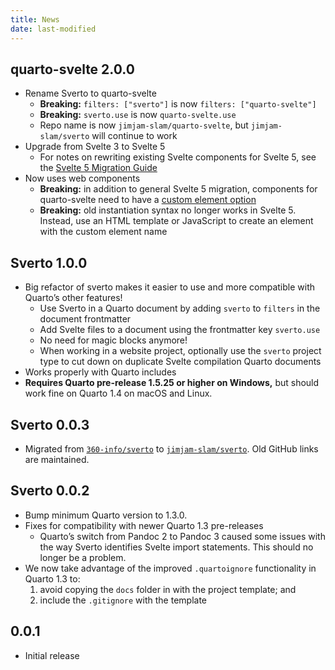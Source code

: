 ```yaml
---
title: News
date: last-modified
---
```


## quarto-svelte 2.0.0

- Rename Sverto to quarto-svelte
  - **Breaking:** `filters: ["sverto"]` is now `filters: ["quarto-svelte"]`
  - **Breaking:** `sverto.use` is now `quarto-svelte.use`
  - Repo name is now `jimjam-slam/quarto-svelte`, but `jimjam-slam/sverto` will continue to work
- Upgrade from Svelte 3 to Svelte 5
  - For notes on rewriting existing Svelte components for Svelte 5, see the [Svelte 5 Migration Guide](https://svelte.dev/docs/svelte/v5-migration-guide)
- Now uses web components
  - **Breaking:** in addition to general Svelte 5 migration, components for quarto-svelte need to have a [custom element option](https://svelte.dev/docs/svelte/custom-elements)
  - **Breaking:** old instantiation syntax no longer works in Svelte 5. Instead, use an HTML template or JavaScript to create an element with the custom element name

## Sverto 1.0.0

- Big refactor of sverto makes it easier to use and more compatible with Quarto's other features!
  - Use Sverto in a Quarto document by adding `sverto` to `filters` in the document frontmatter
  - Add Svelte files to a document using the frontmatter key `sverto.use`
  - No need for magic blocks anymore!
  - When working in a website project, optionally use the `sverto` project type to cut down on duplicate Svelte compilation Quarto documents
- Works properly with Quarto includes
- **Requires Quarto pre-release 1.5.25 or higher on Windows,** but should work fine on Quarto 1.4 on macOS and Linux.

## Sverto 0.0.3

- Migrated from [`360-info/sverto`](https://github.comn/360-info/sverto) to [`jimjam-slam/sverto`](htps://github.com/jimjam-slam/sverto). Old GitHub links are maintained.

## Sverto 0.0.2

- Bump minimum Quarto version to 1.3.0.
- Fixes for compatibility with newer Quarto 1.3 pre-releases
  - Quarto's switch from Pandoc 2 to Pandoc 3 caused some issues with the way Sverto identifies Svelte import statements. This should no longer be a problem.
- We now take advantage of the improved `.quartoignore` functionality in Quarto 1.3 to:
  1. avoid copying the `docs` folder in with the project template; and
  2. include the `.gitignore` with the template

## 0.0.1

- Initial release
